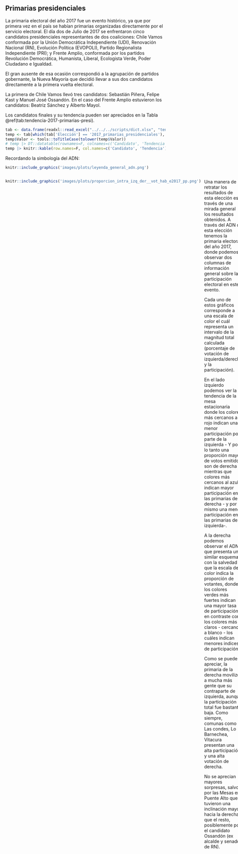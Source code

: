 ## Primarias presidenciales

La primaria electoral del año 2017 fue un evento histórico, ya que por primera vez en el país se habían primarias organizadas directamente por el servicio electoral. El día dos de Julio de 2017 se enfrentaron cinco candidatos presidenciales representantes de dos coaliciones: Chile Vamos conformada por la Unión Democrática Independiente (UDI), Renovación Nacional (RN), Evolución Política (EVOPOLI), Partido Regionalista Independiente (PRI); y Frente Amplio, conformada por los partidos Revolución Democrática, Humanista, Liberal, Ecologista Verde, Poder Ciudadano e Igualdad.

El gran ausente de esa ocasión correspondió a la agrupación de partidos gobernante, la Nueva Mayoría que decidió llevar a sus dos candidatos directamente a la primera vuelta electoral.

La primera de Chile Vamos llevó tres candidatos: Sebastián Piñera, Felipe Kast y Manuel José Ossandón. En el caso del Frente Amplio estuvieron los candidatos: Beatriz Sánchez y Alberto Mayol. 

Los candidatos finales y su tendencia pueden ser apreciados en la Tabla \@ref(tab:tendencia-2017-primarias-presi).

```r
tab <- data.frame(readxl::read_excel("../../../scripts/dict.xlsx", "tendencia"))
temp <- tab[which(tab['Elección'] == '2017_primarias_presidenciales'), c('Valor', "label")]
temp$Valor <- tools::toTitleCase(tolower(temp$Valor))
# temp |> DT::datatable(rownames=F, colnames=c('Candidato', 'Tendencia'), options = list(dom = 't'))
temp |> knitr::kable(row.names=F, col.names=c('Candidato', 'Tendencia'), caption='Candidatos y su tendencia')
```

Recordando la simbología del ADN:

```r
knitr::include_graphics('images/plots/leyenda_general_adn.png')
```

:::: {style="display: grid; grid-template-columns: 1fr 1fr; grid-column-gap: 10px;"}

::: {}
<!-- Lado izquierdo -->
```r
knitr::include_graphics('images/plots/proporcion_intra_izq_der__vot_hab_e2017_pp.png')
```
:::

::: {}
<!-- Lado derecho -->
Una manera de retratar los resultados de esta elección es a través de una mirada general los resultados obtenidos. A través del ADN de esta elección tenemos la primaria electoral del año 2017, donde podemos observar dos columnas de información general sobre la participación electoral en este evento. 

Cada uno de estos gráficos corresponde a una escala de color el cuál representa un intervalo de la magnitud total calculada (porcentaje de votación de izquierda/derecha y la participación).

En el lado izquierdo podemos ver la tendencia de la mesa estacionaria donde los colores más cercanos a rojo indican una menor participación por parte de la izquierda - Y por lo tanto una proporción mayor de votos emitidos son de derecha - mientras que colores más cercanos al azul indican mayor participación en las primarias de derecha - y por lo mismo una menor participación en las primarias de izquierda-.

A la derecha podemos observar el ADN que presenta un similar esquema, con la salvedad que la escala de color indica la proporción de votantes, donde los colores verdes más fuertes indican una mayor tasa de participación en contraste con los colores más claros - cercanos a blanco - los cuáles indican menores indices de participación.

Como se puede apreciar, la primaria de la derecha movilizó a mucha más gente que su contraparte de izquierda, aunque la participación total fue bastante baja. Como siempre, comunas como Las condes, Lo Barnechea, Vitacura presentan una alta participación y una alta votación de derecha. 

No se aprecian mayores sorpresas, salvo por las Mesas en Puente Alto que tuvieron una inclinación mayor hacia la derecha que el resto, posiblemente por el candidato Ossandón (ex alcalde y senador de RN).

:::

::::